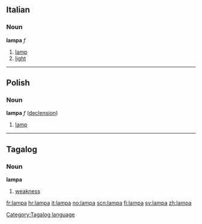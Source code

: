 ==Italian==
===Noun===
'''lampa''' ''f''
#[[lamp]]
#[[light]]

----

==Polish==
===Noun===
'''lampa''' ''f'' ([[Wiktionary Appendix:Polish hard feminine noun declension|declension]])
# [[lamp]]

----

==Tagalog==
===Noun===
'''lampa'''

#[[weakness]]

[[Category:Tagalog language]]

[[fr:lampa]]
[[hr:lampa]]
[[it:lampa]]
[[no:lampa]]
[[scn:lampa]]
[[fi:lampa]]
[[sv:lampa]]
[[zh:lampa]]